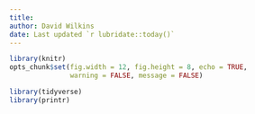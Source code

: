 ```yaml
---
title: 
author: David Wilkins
date: Last updated `r lubridate::today()`
---
```


```r
library(knitr)
opts_chunk$set(fig.width = 12, fig.height = 8, echo = TRUE,
               warning = FALSE, message = FALSE)
```

```r
library(tidyverse)
library(printr)
```
